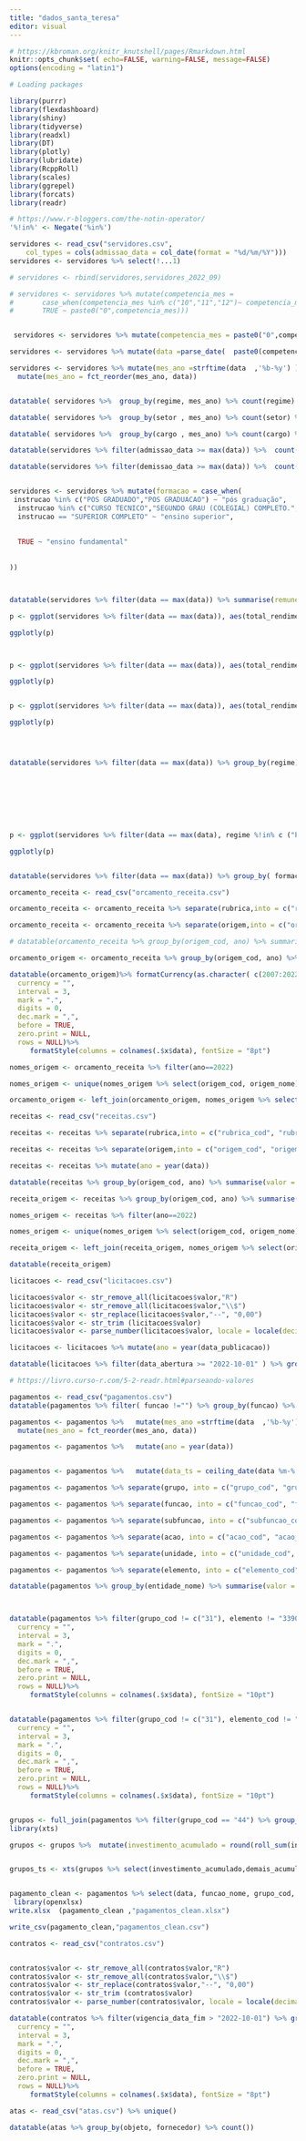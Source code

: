 ```yaml
---
title: "dados_santa_teresa"
editor: visual
---
```


```r
# https://kbroman.org/knitr_knutshell/pages/Rmarkdown.html
knitr::opts_chunk$set( echo=FALSE, warning=FALSE, message=FALSE)
options(encoding = "latin1")
```

```r
# Loading packages

library(purrr)
library(flexdashboard)
library(shiny)
library(tidyverse)
library(readxl)
library(DT)
library(plotly)
library(lubridate)
library(RcppRoll)
library(scales)
library(ggrepel)
library(forcats)
library(readr)
```

```r
# https://www.r-bloggers.com/the-notin-operator/
'%!in%' <- Negate('%in%')
```

```r
servidores <- read_csv("servidores.csv", 
    col_types = cols(admissao_data = col_date(format = "%d/%m/%Y"))) 
servidores <- servidores %>% select(!...1)

# servidores <- rbind(servidores,servidores_2022_09) 

# servidores <- servidores %>% mutate(competencia_mes =
#       case_when(competencia_mes %in% c("10","11","12")~ competencia_mes,
#       TRUE ~ paste0("0",competencia_mes)))


 servidores <- servidores %>% mutate(competencia_mes = paste0("0",competencia_mes))

servidores <- servidores %>% mutate(data =parse_date(  paste0(competencia_ano,"-",competencia_mes,"-01")))

servidores <- servidores %>% mutate(mes_ano =strftime(data  ,'%b-%y') )%>%
  mutate(mes_ano = fct_reorder(mes_ano, data))


datatable( servidores %>%  group_by(regime, mes_ano) %>% count(regime) %>% pivot_wider(names_from = mes_ano, values_from = n)) 
```

```r


datatable( servidores %>%  group_by(setor , mes_ano) %>% count(setor) %>% pivot_wider(names_from = mes_ano, values_from = n))
```

```r
datatable( servidores %>%  group_by(cargo , mes_ano) %>% count(cargo) %>% pivot_wider(names_from = mes_ano, values_from = n))

```

```r
datatable(servidores %>% filter(admissao_data >= max(data)) %>%  count())

datatable(servidores %>% filter(demissao_data >= max(data)) %>%  count())


servidores <- servidores %>% mutate(formacao = case_when( 
 instrucao %in% c("POS GRADUADO","POS GRADUACAO") ~ "pós graduação",
  instrucao %in% c("CURSO TECNICO","SEGUNDO GRAU (COLEGIAL) COMPLETO.","SUPERIOR INCOMPLETO.") ~ "ensino medio",
  instrucao == "SUPERIOR COMPLETO" ~ "ensino superior",
 
  
  TRUE ~ "ensino fundamental"
  
  
))



datatable(servidores %>% filter(data == max(data)) %>% summarise(remuneracao_max = max(total_rendimentos), remuneracao_min = min(total_rendimentos), remuneracao_media = mean(total_rendimentos))  )

p <- ggplot(servidores %>% filter(data == max(data)), aes(total_rendimentos, fill = formacao) )+geom_histogram()+facet_wrap(~regime)

ggplotly(p)



p <- ggplot(servidores %>% filter(data == max(data)), aes(total_rendimentos, fill = setor_sigla) )+geom_histogram()

ggplotly(p)


p <- ggplot(servidores %>% filter(data == max(data)), aes(total_rendimentos, fill = regime) )+geom_histogram()

ggplotly(p)




datatable(servidores %>% filter(data == max(data)) %>% group_by(regime) %>% count() )








p <- ggplot(servidores %>% filter(data == max(data), regime %!in% c ("Pensionista", "Inativo")), aes(formacao) )+geom_bar()+ coord_flip()

ggplotly(p)


datatable(servidores %>% filter(data == max(data)) %>% group_by( formacao, instrucao) %>% count()) 
```

```r
orcamento_receita <- read_csv("orcamento_receita.csv")

orcamento_receita <- orcamento_receita %>% separate(rubrica,into = c("rubrica_cod", "rubrica_nome")," - ")

orcamento_receita <- orcamento_receita %>% separate(origem,into = c("origem_cod", "origem_nome")," - ")

# datatable(orcamento_receita %>% group_by(origem_cod, ano) %>% summarise(valor = sum(valor)) %>% pivot_wider(names_from = ano, values_from = valor))

orcamento_origem <- orcamento_receita %>% group_by(origem_cod, ano) %>% summarise(valor = sum(valor)) %>% pivot_wider(names_from = ano, values_from = valor)

datatable(orcamento_origem)%>% formatCurrency(as.character( c(2007:2022)),
  currency = "",
  interval = 3,
  mark = ".",
  digits = 0,
  dec.mark = ",",
  before = TRUE,
  zero.print = NULL,
  rows = NULL)%>% 
     formatStyle(columns = colnames(.$x$data), fontSize = "8pt")

nomes_origem <- orcamento_receita %>% filter(ano==2022)

nomes_origem <- unique(nomes_origem %>% select(origem_cod, origem_nome))

orcamento_origem <- left_join(orcamento_origem, nomes_origem %>% select(origem_cod, origem_nome)) %>% relocate(origem_nome, .before = origem_cod)
```

```r
receitas <- read_csv("receitas.csv")

receitas <- receitas %>% separate(rubrica,into = c("rubrica_cod", "rubrica_nome")," - ")

receitas <- receitas %>% separate(origem,into = c("origem_cod", "origem_nome")," - ")

receitas <- receitas %>% mutate(ano = year(data))

datatable(receitas %>% group_by(origem_cod, ano) %>% summarise(valor = sum(valor)) %>% pivot_wider(names_from = ano, values_from = valor))

receita_origem <- receitas %>% group_by(origem_cod, ano) %>% summarise(valor = sum(valor)) %>% pivot_wider(names_from = ano, values_from = valor)

nomes_origem <- receitas %>% filter(ano==2022)

nomes_origem <- unique(nomes_origem %>% select(origem_cod, origem_nome))

receita_origem <- left_join(receita_origem, nomes_origem %>% select(origem_cod, origem_nome)) %>% relocate(origem_nome, .before = origem_cod)

datatable(receita_origem)
```

```r
licitacoes <- read_csv("licitacoes.csv")

licitacoes$valor <- str_remove_all(licitacoes$valor,"R")
licitacoes$valor <- str_remove_all(licitacoes$valor,"\\$")
licitacoes$valor <- str_replace(licitacoes$valor,"--", "0,00")
licitacoes$valor <- str_trim (licitacoes$valor)
licitacoes$valor <- parse_number(licitacoes$valor, locale = locale(decimal_mark = ","))

licitacoes <- licitacoes %>% mutate(ano = year(data_publicacao))

datatable(licitacoes %>% filter(data_abertura >= "2022-10-01" ) %>% group_by(data_abertura,objeto) %>% summarise(valor = sum(valor, na.rm = TRUE)/1000))

# https://livro.curso-r.com/5-2-readr.html#parseando-valores

```

```r
pagamentos <- read_csv("pagamentos.csv")
datatable(pagamentos %>% filter( funcao !="") %>% group_by(funcao) %>% summarise(valor = sum(valor, na.rm = FALSE)))

pagamentos <- pagamentos %>%   mutate(mes_ano =strftime(data  ,'%b-%y') )%>%
  mutate(mes_ano = fct_reorder(mes_ano, data))

pagamentos <- pagamentos %>%   mutate(ano = year(data))


pagamentos <- pagamentos %>%   mutate(data_ts = ceiling_date(data %m-% months(0), 'month') %m-% days(1))  

pagamentos <- pagamentos %>% separate(grupo, into = c("grupo_cod", "grupo_nome" ), sep = "000000000 - ")

pagamentos <- pagamentos %>% separate(funcao, into = c("funcao_cod", "funcao_nome" ), sep = " - ")

pagamentos <- pagamentos %>% separate(subfuncao, into = c("subfuncao_cod", "subfuncao_nome" ), sep = " - ")

pagamentos <- pagamentos %>% separate(acao, into = c("acao_cod", "acao_nome" ), sep = " - ")

pagamentos <- pagamentos %>% separate(unidade, into = c("unidade_cod", "unidade_nome" ), sep = " - ")

pagamentos <- pagamentos %>% separate(elemento, into = c("elemento_cod", "elemento_nome" ), sep = "00000 - ")

datatable(pagamentos %>% group_by(entidade_nome) %>% summarise(valor = sum(valor, na.rm = FALSE)))



datatable(pagamentos %>% filter(grupo_cod != c("31"), elemento != "33904700000 - OBRIGAÇÕES TRIBUTARIAS E CONTRIBUTIVAS", favorecido_nome %!in% c("MINISTÉRIO DA FAZENDA - SECRETARIA DA RECEITA FEDERAL","INSTITUTO NACIONAL DO SEGURO SOCIAL", "MINISTÉRIO DA FAZENDA - SECRETARIA DA RECEITA FEDERAL","PREFEITURA MUNICIPAL DE SANTA TERESA","CAIXA ECONOMICA FEDERAL","SECRETARIA DE ESTADO DA AGRICULTURA, ABASTECIMENTO E PESCA - SEAG","PAGAMENTO DE SERVIDORES FMS SANTA TERESA" ,"PAGAMENTO DE SERVIDORES FMS SANTA TERESA","TESOURO NACIONAL")) %>% group_by(favorecido_nome) %>% summarise(valor = sum(valor, na.rm = TRUE)))%>% formatCurrency("valor",
  currency = "",
  interval = 3,
  mark = ".",
  digits = 0,
  dec.mark = ",",
  before = TRUE,
  zero.print = NULL,
  rows = NULL)%>% 
     formatStyle(columns = colnames(.$x$data), fontSize = "10pt")


datatable(pagamentos %>% filter(grupo_cod != c("31"), elemento_cod != "339047", favorecido_nome %!in% c("MINISTÉRIO DA FAZENDA - SECRETARIA DA RECEITA FEDERAL","INSTITUTO NACIONAL DO SEGURO SOCIAL", "MINISTÉRIO DA FAZENDA - SECRETARIA DA RECEITA FEDERAL","PREFEITURA MUNICIPAL DE SANTA TERESA","CAIXA ECONOMICA FEDERAL","SECRETARIA DE ESTADO DA AGRICULTURA, ABASTECIMENTO E PESCA - SEAG","PAGAMENTO DE SERVIDORES FMS SANTA TERESA" ,"PAGAMENTO DE SERVIDORES FMS SANTA TERESA","TESOURO NACIONAL")) %>% group_by( subfuncao_nome, elemento_nome, favorecido_nome) %>% summarise(valor = sum(valor, na.rm = TRUE)))%>% formatCurrency("valor",
  currency = "",
  interval = 3,
  mark = ".",
  digits = 0,
  dec.mark = ",",
  before = TRUE,
  zero.print = NULL,
  rows = NULL)%>% 
     formatStyle(columns = colnames(.$x$data), fontSize = "10pt")


grupos <- full_join(pagamentos %>% filter(grupo_cod == "44") %>% group_by(data_ts) %>% summarise(investimento = sum(valor)/1000000),pagamentos %>% filter(grupo_cod != "44") %>% group_by(data_ts) %>% summarise(demais = sum(valor)/1000000), by = "data_ts")
library(xts)

grupos <- grupos %>%  mutate(investimento_acumulado = round(roll_sum(investimento,12, fill=NA, align="right"),1),demais_acumulado = round(roll_sum(demais,12, fill=NA, align="right"),1))


grupos_ts <- xts(grupos %>% select(investimento_acumulado,demais_acumulado), grupos$data_ts)


pagamento_clean <- pagamentos %>% select(data, funcao_nome, grupo_cod, grupo_nome, elemento_cod, subfuncao_nome, elemento_nome, favorecido_nome, mes_ano,  data_ts ,ano, valor)
 library(openxlsx)
write.xlsx  (pagamento_clean ,"pagamentos_clean.xlsx")

write_csv(pagamento_clean,"pagamentos_clean.csv")
```

```r
contratos <- read_csv("contratos.csv")


contratos$valor <- str_remove_all(contratos$valor,"R")
contratos$valor <- str_remove_all(contratos$valor,"\\$")
contratos$valor <- str_replace(contratos$valor,"--", "0,00")
contratos$valor <- str_trim (contratos$valor)
contratos$valor <- parse_number(contratos$valor, locale = locale(decimal_mark = ","))

datatable(contratos %>% filter(vigencia_data_fim > "2022-10-01") %>% group_by(vigencia_data_fim, objeto, fornecedor_nome) %>% summarise(valor = sum(valor)))%>% formatCurrency(as.character( "valor"),
  currency = "",
  interval = 3,
  mark = ".",
  digits = 0,
  dec.mark = ",",
  before = TRUE,
  zero.print = NULL,
  rows = NULL)%>% 
     formatStyle(columns = colnames(.$x$data), fontSize = "8pt")
```

```r
atas <- read_csv("atas.csv") %>% unique()

datatable(atas %>% group_by(objeto, fornecedor) %>% count())
```
